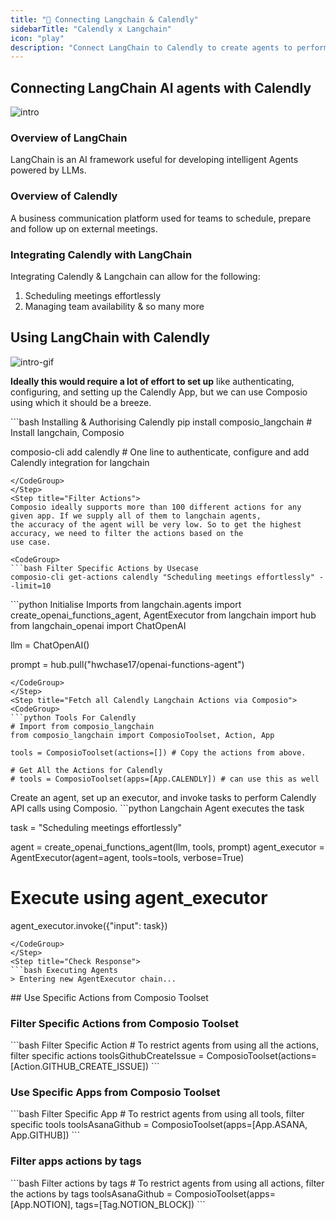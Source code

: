 ```yaml
---
title: "🚀 Connecting Langchain & Calendly"
sidebarTitle: "Calendly x Langchain"
icon: "play"
description: "Connect LangChain to Calendly to create agents to perform tasks using natural language"
---
```


## Connecting LangChain AI agents with Calendly
![intro](/media/intro.jpg)

### Overview of LangChain

LangChain is an AI framework useful for developing intelligent Agents powered by LLMs.

### Overview of Calendly

A business communication platform used for teams to schedule, prepare and follow up on external meetings.

### Integrating Calendly with LangChain

Integrating Calendly & Langchain can allow for the following:

1. Scheduling meetings effortlessly
2. Managing team availability
& so many more

## Using LangChain with Calendly
![intro-gif](/media/intro.gif)
<Steps>
<Step title="Setting Up the Environment">

**Ideally this would require a lot of effort to set up** like authenticating, configuring, and setting up the Calendly App, but we can use Composio using which it should be a breeze.

<CodeGroup>
```bash Installing & Authorising Calendly
pip install composio_langchain # Install langchain, Composio 

composio-cli add calendly # One line to authenticate, configure and add Calendly integration for langchain
```
</CodeGroup>
</Step>
<Step title="Filter Actions">
Composio ideally supports more than 100 different actions for any given app. If we supply all of them to langchain agents, 
the accuracy of the agent will be very low. So to get the highest accuracy, we need to filter the actions based on the 
use case.

<CodeGroup>
```bash Filter Specific Actions by Usecase
composio-cli get-actions calendly "Scheduling meetings effortlessly" --limit=10
```
</CodeGroup>

</Step>
<Step title="Import Base Packages">

<CodeGroup>
```python Initialise Imports
from langchain.agents import create_openai_functions_agent, AgentExecutor
from langchain import hub
from langchain_openai import ChatOpenAI


llm = ChatOpenAI()

prompt = hub.pull("hwchase17/openai-functions-agent")
```
</CodeGroup>
</Step>
<Step title="Fetch all Calendly Langchain Actions via Composio">
<CodeGroup>
```python Tools For Calendly
# Import from composio_langchain
from composio_langchain import ComposioToolset, Action, App

tools = ComposioToolset(actions=[]) # Copy the actions from above. 

# Get All the Actions for Calendly
# tools = ComposioToolset(apps=[App.CALENDLY]) # can use this as well
```
</CodeGroup>
</Step>
<Step title="Execute the Agent">
Create an agent, set up an executor, and invoke tasks to perform Calendly API calls using Composio. 
<CodeGroup>
```python Langchain Agent executes the task

task = "Scheduling meetings effortlessly"

agent = create_openai_functions_agent(llm, tools, prompt)
agent_executor = AgentExecutor(agent=agent, tools=tools, verbose=True)

# Execute using agent_executor
agent_executor.invoke({"input": task})
```
</CodeGroup>
</Step>
<Step title="Check Response">
```bash Executing Agents
> Entering new AgentExecutor chain...
```
</Step>
</Steps>
## Use Specific Actions from Composio Toolset

### Filter Specific Actions from Composio Toolset

<CodeGroup>
```bash Filter Specific Action
# To restrict agents from using all the actions, filter specific actions
toolsGithubCreateIssue = ComposioToolset(actions=[Action.GITHUB_CREATE_ISSUE])
```
</CodeGroup>

### Use Specific Apps from Composio Toolset
<CodeGroup>
```bash Filter Specific App
# To restrict agents from using all tools, filter specific tools
toolsAsanaGithub = ComposioToolset(apps=[App.ASANA, App.GITHUB])
```
</CodeGroup>

### Filter apps actions by tags 
<CodeGroup>
```bash Filter actions by tags
# To restrict agents from using all actions, filter the actions by tags
toolsAsanaGithub = ComposioToolset(apps=[App.NOTION], tags=[Tag.NOTION_BLOCK])
```
</CodeGroup>

